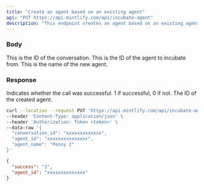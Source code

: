 ```yaml
---
title: "Create an agent based on an existing agent"
api: "PUT https://api.mintlify.com/api/incubate-agent"
description: "This endpoint creates an agent based on an existing agent from a particular conversation."
---
```


### Body

<ParamField body="conversation_id" type="str">
  This is the ID of the conversation.
</ParamField>

<ParamField body="agent_id" type="str">
  This is the ID of the agent to incubate from.
</ParamField>

<ParamField body="new_agent_name" type="str">
  This is the name of the new agent.
</ParamField>

### Response

<ResponseField name="success" type="number">
  Indicates whether the call was successful. 1 if successful, 0 if not.
</ResponseField>

<ResponseField name="agent_id" type="string">
  The ID of the created agent.
</ResponseField>

<RequestExample>

```bash Example Request
curl --location --request PUT 'https://api.mintlify.com/api/incubate-agent' \
--header 'Content-Type: application/json' \
--header 'Authorization: Token <token>' \
--data-raw '{
  "conversation_id": "xxxxxxxxxxxxx",
  "agent_id": "xxxxxxxxxxxxxxx",
  "agent_name": "Penny 2"
}'
```

</RequestExample>

<ResponseExample>

```json Response
{
  "success": "1",
  "agent_id": "xxxxxxxxxxxxxx"
}
```

</ResponseExample>
